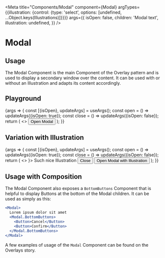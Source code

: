 
<Meta
  title="Components/Modal"
  component={Modal}
  argTypes={{illustration: {control: {type: 'select', options: [undefined, ...Object.keys(Illustrations)]}}}}
  args={{
    isOpen: false,
    children: 'Modal text',
    illustration: undefined,
  }}
/>

# Modal

## Usage

The Modal Component is the main Component of the Overlay pattern and is used to display a secondary window over the content.
It can be used with or without an Illustration and adapts its content accordingly.

## Playground

<Canvas>
  <Story name="Standard">
    {args => {
      const [{isOpen}, updateArgs] = useArgs();
      const open = () => updateArgs({isOpen: true});
      const close = () => updateArgs({isOpen: false});
      return (
        <>
          <Modal
            {...args}
            onClose={close}
            illustration={
              undefined === Illustrations[args.illustration]
                ? undefined
                : React.createElement(Illustrations[args.illustration])
            }
          />
          <Button onClick={open}>Open Modal</Button>
        </>
      );
    }}
  </Story>
</Canvas>

<ArgsTable story="Standard" />

## Variation with Illustration

<Canvas>
  <Story name="With Illustration">
    {args => {
      const [{isOpen}, updateArgs] = useArgs();
      const open = () => updateArgs({isOpen: true});
      const close = () => updateArgs({isOpen: false});
      return (
        <>
          <Modal {...args} onClose={close} illustration={<Illustrations.ChannelsIllustration />}>
            Such nice Illustration
            <Modal.BottomButtons>
              <Button onClick={close}>Close</Button>
            </Modal.BottomButtons>
          </Modal>
          <Button onClick={open}>Open Modal with Illustration</Button>
        </>
      );
    }}
  </Story>
</Canvas>

## Usage with Composition

The Modal Component also exposes a `BottomButtons` Component that is helpful to display Buttons at the bottom of the Modal children. It can be used as simply as this:

```jsx
<Modal>
  Lorem ipsum dolor sit amet
  <Modal.BottomButtons>
    <Button>Cancel</Button>
    <Button>Confirm</Button>
  </Modal.BottomButtons>
</Modal>
```

A few examples of usage of the `Modal` Component can be found on the <LinkTo kind="Patterns/Overlays" story="Confirm Modal">Overlays story.</LinkTo>
